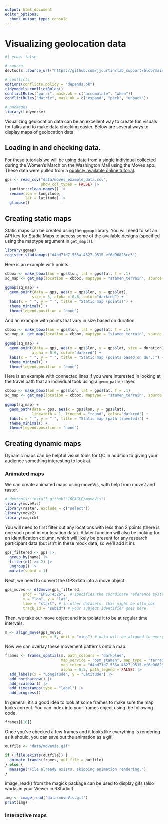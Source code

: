 ---
output: html_document
editor_options: 
  chunk_output_type: console
---
# Visualizing geolocation data

```{r setup}
#| echo: false

# source
devtools::source_url("https://github.com/jjcurtin/lab_support/blob/main/fun_ml.R?raw=true")

# conflicts
options(conflicts.policy = "depends.ok")
tidymodels_conflictRules()
conflictRules("purrr", mask.ok = c("accumulate", "when"))
conflictRules("Matrix", mask.ok = c("expand", "pack", "unpack"))

# packages
library(tidyverse)
```

Visualizing geolocation data can be an excellent way to create fun visuals for talks and to make data checking easier. Below are several ways to display maps of geolocation data.

## Loading in and checking data.

For these tutorials we will be using data from a single individual collected during the Women's March on the Washington Mall using the Moves app. These data were pulled from a [publicly available online tutorial](https://quantdev.ssri.psu.edu/tutorials/intro-geospatial-data-and-maps-r).

```{r}
gps <- read_csv("data/moves_example_data.csv",
                show_col_types = FALSE) |>
  janitor::clean_names() |> 
  rename(lon = longitude,
         lat = latitude) |>
  glimpse()
```

## Creating static maps

Static maps can be created using the `ggmap` library. You will need to set an API key for Stadia Maps to access some of the available designs (specified using the maptype argument in `get_map()`).

```{r}
library(ggmap)
register_stadiamaps("d4bd71d7-556a-4627-9515-ef6e96823ce3")
```

Here is an example with points.
```{r}
cbbox <- make_bbox(lon = gps$lon, lat = gps$lat, f = .1)
sq_map <- get_map(location = cbbox, maptype = "stamen_terrain", source = "stadia")
    
ggmap(sq_map) + 
  geom_point(data = gps, aes(x = gps$lon, y = gps$lat), 
            size = 3, alpha = 0.6, color="darkred") +
  labs(x = " ", y = " ", title = "Static map (points)") +
  theme_minimal() +
  theme(legend.position = "none")
```

And an example with points that vary in size based on duration.
```{r}
cbbox <- make_bbox(lon = gps$lon, lat = gps$lat, f = .1)
sq_map <- get_map(location = cbbox, maptype = "stamen_terrain", source = "stadia")
    
ggmap(sq_map) + 
  geom_point(data = gps, aes(x = gps$lon, y = gps$lat, size = duration), 
            alpha = 0.6, color="darkred") +
  labs(x = " ", y = " ", title = "Static map (points based on dur.)") +
  theme_minimal() +
  theme(legend.position = "none")
```

Here is an example with connected lines if you were interested in looking at the travel path that an individual took using a `geom_path()` layer.
```{r}
cbbox <- make_bbox(lon = gps$lon, lat = gps$lat, f = .1)
sq_map <- get_map(location = cbbox, maptype = "stamen_terrain", source = "stadia")
    
ggmap(sq_map) + 
  geom_path(data = gps, aes(x = gps$lon, y = gps$lat), 
            linewidth = 1, lineend = "round", color="darkred") +
  labs(x = " ", y = " ", title = "Static map (path traveled)") +
  theme_minimal() +
  theme(legend.position = "none")
```

## Creating dynamic maps

Dynamic maps can be helpful visual tools for QC in addition to giving your audience something interesting to look at.

### Animated maps

We can create animated maps using moveVis, with help from move2 and raster.

```{r}
# devtools::install_github("16EAGLE/moveVis")
library(moveVis)
library(raster, exclude = c("select"))
library(move2)
library(magick)
```

You will need to first filter out any locations with less than 2 points (there is one such point in our location data). A later function will also be looking for an identification column, which will likely be present for any research participant data (but isn't in these mock data, so we'll add it in).
```{r}
gps_filtered <- gps |> 
  group_by(name) |> 
  filter(n() >= 2) |> 
  ungroup() |> 
  mutate(subid = 1)
```

Next, we need to convert the GPS data into a move object.
```{r}
gps_moves <- df2move(gps_filtered,
        proj = "EPSG:4326",  # specifies the coordinate reference system
        x = "lon", y = "lat",
        time = "start", # in other datasets, this might be dttm_obs
        track_id = "subid") # your subject identifier goes here
```

Then, we take our move object and interpolate it to be at regular time intervals.
```{r}
m <- align_move(gps_moves,
                res = 5, unit = "mins") # data will be aligned to every 5 minutes
```

Now we can overlay these movement patterns onto a map.
```{r}
frames <- frames_spatial(m, path_colours = "darkblue",
                         map_service = "osm_stamen", map_type = "terrain",
                         map_token = "d4bd71d7-556a-4627-9515-ef6e96823ce3", # API key
                         alpha = 0.5, path_legend = FALSE) |>  
  add_labels(x = "Longitude", y = "Latitude") |>
  add_northarrow() |>  
  add_scalebar() |> 
  add_timestamps(type = "label") |>  
  add_progress()
```

In general, it's a good idea to look at some frames to make sure the map looks correct. You can index into your frames object using the following code.
```{r}
frames[[10]]
```

Once you've checked a few frames and it looks like everything is rendering as it should, you can save out the animation as a gif.
```{r}
outfile <- "data/moveVis.gif"

if (!file.exists(outfile)) {
  animate_frames(frames, out_file = outfile)
} else {
  message("File already exists, skipping animation rendering.")
}
```

image_read() from the magick package can be used to display gifs (also works in your Viewer in RStudio!).
```{r}
img <- image_read("data/moveVis.gif")
print(img)
```

### Interactive maps